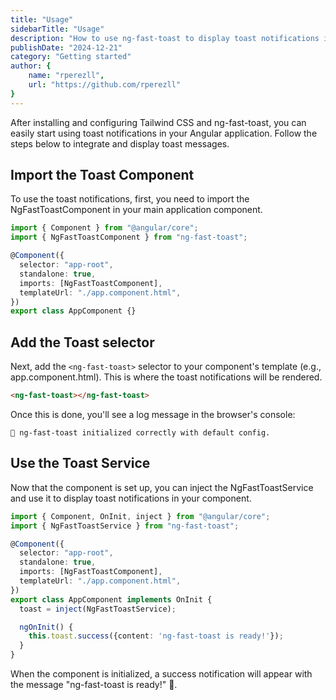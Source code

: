 ```yaml
---
title: "Usage"
sidebarTitle: "Usage"
description: "How to use ng-fast-toast to display toast notifications in your Angular project."
publishDate: "2024-12-21"
category: "Getting started"
author: {
    name: "rperezll",
    url: "https://github.com/rperezll"
}
---
```


After installing and configuring Tailwind CSS and ng-fast-toast, you can easily start using toast notifications in your Angular application. Follow the steps below to integrate and display toast messages.

## Import the Toast Component
To use the toast notifications, first, you need to import the NgFastToastComponent in your main application component.

```ts
import { Component } from "@angular/core";
import { NgFastToastComponent } from "ng-fast-toast";

@Component({
  selector: "app-root",
  standalone: true,
  imports: [NgFastToastComponent],
  templateUrl: "./app.component.html",
})
export class AppComponent {}
```

## Add the Toast selector

Next, add the `<ng-fast-toast>` selector to your component's template (e.g., app.component.html). This is where the toast notifications will be rendered.

```html
<ng-fast-toast></ng-fast-toast>
``` 

Once this is done, you'll see a log message in the browser's console:

```text
🍞 ng-fast-toast initialized correctly with default config.
```

## Use the Toast Service

Now that the component is set up, you can inject the NgFastToastService and use it to display toast notifications in your component.

```ts
import { Component, OnInit, inject } from "@angular/core";
import { NgFastToastService } from "ng-fast-toast";

@Component({
  selector: "app-root",
  standalone: true,
  imports: [NgFastToastComponent],
  templateUrl: "./app.component.html",
})
export class AppComponent implements OnInit {
  toast = inject(NgFastToastService);

  ngOnInit() {
    this.toast.success({content: 'ng-fast-toast is ready!'});
  }
}
```

When the component is initialized, a success notification will appear with the message "ng-fast-toast is ready!" 🚀.

